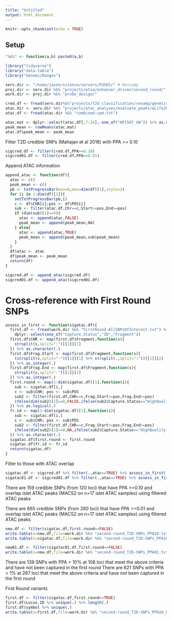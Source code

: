 ```yaml
---
title: "Untitled"
output: html_document
---
```


```r
knitr::opts_chunk$set(echo = TRUE)
```

## Setup 


```r

"%&%" <- function(a,b) paste0(a,b)

library("tidyverse")
library("data.table")
library("GenomicRanges")

serv.dir <- "/home/jason/science/servers/FUSE5/" # Rescomp
proj.dir <- serv.dir %&% "projects/wtsa/enhancer_driven/second_round/"
work.dir <- proj.dir %&% "probe_design/"

cred.df <- fread(serv.dir%&%"projects/t2d_classification/revamp/genetic_credible_sets/gencred.txt")
atac.dir <- serv.dir %&% "projects/atac_analyses/evaluate_peaks/eLife2018/"
atac.df <- fread(atac.dir %&% "combined-cpm.txt")

atac.mat <- dplyr::select(atac.df[,7:24],-one_of("HP1507_UW")) %>% as.matrix(.)
peak_mean <- rowMeans(atac.mat)
atac.df$peak_mean <- peak_mean


```


Filter T2D credible SNPs (Mahajan et al 2018) with PPA >= 0.10

```r

sigcred.df <- filter(cred.df,PPA>=0.10)
sigcred01.df <- filter(cred.df,PPA>=0.01)


```

Append ATAC information 

```r

append_atac <- function(df){
  atac <- c()
  peak_mean <- c()
  pb <- txtProgressBar(min=0,max=dim(df)[1],style=3)
  for (i in 1:dim(df)[1]){
    setTxtProgressBar(pb,i)
    c <- df$CHR[i];pos <- df$POS[i]
    sub <- filter(atac.df,Chr==c,Start<=pos,End>=pos)
    if (dim(sub)[1]==0){
      atac <- append(atac,FALSE)
      peak_mean <- append(peak_mean,NA)
    } else{
      atac <- append(atac,TRUE)
      peak_mean <- append(peak_mean,sub$peak_mean)      
    }
  }
  df$atac <- atac
  df$peak_mean <- peak_mean
  return(df)
}

```


```r

sigcred.df <- append_atac(sigcred.df)
sigcred01.df <- append_atac(sigcred01.df)

```


# Cross-reference with First Round SNPs 


```r

assess_in_first <- function(sigatac.df){
  first.df <- fread(work.dir %&% "FirstRound-AllSNPsOfInterest.txt") %>%
    dplyr::select(one_of("Capture.Status","ID","Fragment"))
  first.df$CHR <- map(first.df$Fragment,function(s){
    strsplit(s,split=":")[[1]][1]
  }) %>% as.character(.)
  first.df$Frag.Start <- map(first.df$Fragment,function(s){
    (strsplit(s,split="-")[[1]][1] %>% strsplit(.,split=":"))[[1]][2]
  }) %>% as.integer(.)
  first.df$Frag.End <- map(first.df$Fragment,function(s){
    strsplit(s,split="-")[[1]][2]
  }) %>% as.integer(.)
  first.round <- map(1:dim(sigatac.df)[1],function(i){
    sub <- sigatac.df[i,]
    c <- sub$CHR; pos <- sub$POS
    sub2 <- filter(first.df,CHR==c,Frag.Start<=pos,Frag.End>=pos)
    ifelse(dim(sub2)[1]==0,FALSE,ifelse(sub2$Capture.Status=="HighQuality.paired",TRUE,FALSE))
  }) %>% as.logical(.)
  fr.id <- map(1:dim(sigatac.df)[1],function(i){
    sub <- sigatac.df[i,]
    c <- sub$CHR; pos <- sub$POS
    sub2 <- filter(first.df,CHR==c,Frag.Start<=pos,Frag.End>=pos)
    ifelse(dim(sub2)[1]==0,NA,ifelse(sub2$Capture.Status=="HighQuality.paired",sub2$ID,NA))
  }) %>% as.character(.)
  sigatac.df$first.round <- first.round
  sigatac.df$fr.id <- fr.id  
  return(sigatac.df)
}

```



Filter to those with ATAC overlap 

```r

sigatac.df <- sigcred.df %>% filter(.,atac==TRUE) %>% assess_in_first(.)
sigatac01.df <- sigcred01.df %>% filter(.,atac==TRUE) %>% assess_in_first(.)

```

There are 159 credible SNPs (from 120 loci) that have PPA >=0.10 and overlap islet ATAC peaks (MACS2 on n=17 islet ATAC samples) using filtered ATAC peaks 

There are 665 credible SNPs (from 280 loci) that have PPA >=0.01 and overlap islet ATAC peaks (MACS2 on n=17 islet ATAC samples) using filtered ATAC peaks




```r

new.df <- filter(sigatac.df,first.round==FALSE)
write.table(x=new.df,file=work.dir %&% "second-round_T2D-SNPs_PPA10.txt",sep="\t",quote=F,row.names=F)
write.table(x=sigatac.df,file=work.dir %&% "second-round_T2D-SNPs_PPA10_withFirstRound.txt",sep="\t",quote=F,row.names=F)

new01.df <- filter(sigatac01.df,first.round==FALSE)
write.table(x=new.df,file=work.dir %&% "second-round_T2D-SNPs_PPA01.txt",sep="\t",quote=F,row.names=F)

```

There are 139 SNPs with PPA > 10% at 108 loci that meet the above criteria and have not been captured in the first round 
There are 621 SNPs with PPA > 1% at 267 loci that meet the above criteria and have not been captured in the first round 



First Round variants 

```r

first.df <- filter(sigatac.df,first.round==TRUE)
first.df$Locus.ID %>% unique(.) %>% length(.)
first.df$symbol %>% unique(.)
write.table(x=first.df,file=work.dir %&% "second-round_T2D-SNPs_PPA10_OnlyInFirstRound.txt",sep="\t",quote=F,row.names=F)


```

